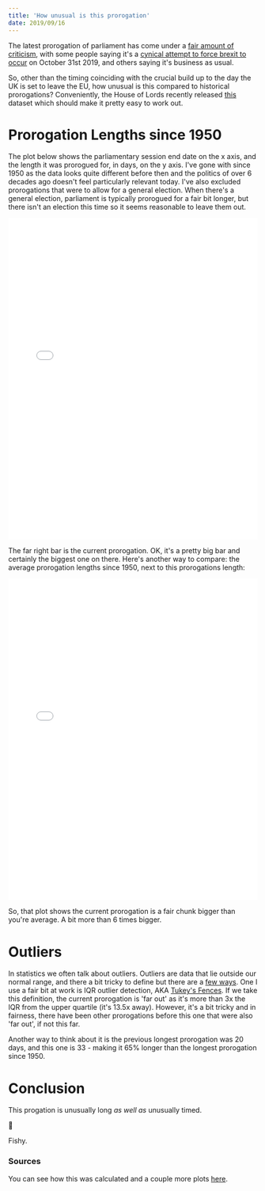 ```yaml
---
title: 'How unusual is this prorogation'
date: 2019/09/16
---
```


The latest prorogation of parliament has come under a [fair amount of criticism](https://www.bbc.co.uk/news/uk-politics-49645338), with some people saying it's a [cynical attempt to force brexit to occur](https://www.bbc.co.uk/news/uk-politics-48541352) on October 31st 2019, and others saying it's business as usual.

So, other than the timing coinciding with the crucial build up to the day the UK is set to leave the EU, how unusual is this compared to historical prorogations? Conveniently, the House of Lords recently released [this](https://researchbriefings.parliament.uk/ResearchBriefing/Summary/LLN-2019-0111#fullreport) dataset which should make it pretty easy to work out.

# Prorogation Lengths since 1950

The plot below shows the parliamentary session end date on the x axis, and the length it was prorogued for, in days, on the y axis. I've gone with since 1950 as the data looks quite different before then and the politics of over 6 decades ago doesn't feel particularly relevant today. I've also excluded prorogations that were to allow for a general election. When there's a general election, parliament is typically prorogued for a fair bit longer, but there isn't an election this time so it seems reasonable to leave them out.

<iframe width="100%" height="650em" src="/iframes/prorogation_not_election.html" frameborder="0"></iframe>

The far right bar is the current prorogation. OK, it's a pretty big bar and certainly the biggest one on there. Here's another way to compare: the average prorogation lengths since 1950, next to this prorogations length:

<iframe width="100%" height="650em" src="/iframes/prorogation_barchart.html" frameborder="0"></iframe>

So, that plot shows the current prorogation is a fair chunk bigger than you're average. A bit more than 6 times bigger.

# Outliers

In statistics we often talk about outliers. Outliers are data that lie outside our normal range, and there a bit tricky to define but there are a [few ways](https://en.wikipedia.org/wiki/Outlier#Definitions_and_detection). One I use a fair bit at work is IQR outlier detection, AKA [Tukey's Fences](https://en.wikipedia.org/wiki/Outlier#Tukey's_fences). If we take this definition, the current prorogation is 'far out' as it's more than 3x the IQR from the upper quartile (it's 13.5x away). However, it's a bit tricky and in fairness, there have been other prorogations before this one that were also 'far out', if not this far.

Another way to think about it is the previous longest prorogation was 20 days, and this one is 33 - making it 65% longer than the longest prorogation since 1950.

# Conclusion

This progation is unusually long _as well as_ unusually timed.

🤔

Fishy.

### Sources

You can see how this was calculated and a couple more plots [here](https://github.com/dgmp88/dgmp88.github.io/tree/master/notebook/Prorogation.ipynb).
